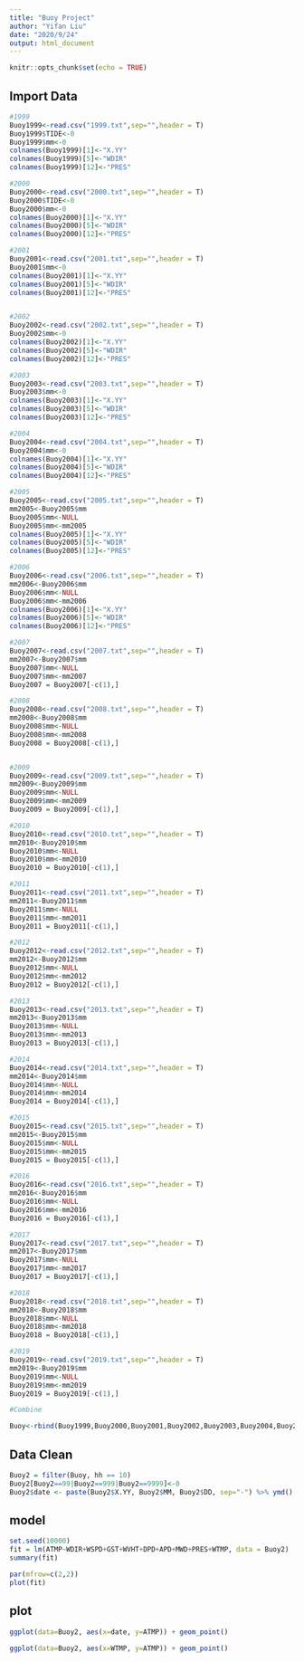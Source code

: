 ---
title: "Buoy Project"
author: "Yifan Liu"
date: "2020/9/24"
output: html_document
---

```{r setup, include=FALSE}
knitr::opts_chunk$set(echo = TRUE)
```

## Import Data
```{r}

#1999
Buoy1999<-read.csv("1999.txt",sep="",header = T)
Buoy1999$TIDE<-0
Buoy1999$mm<-0
colnames(Buoy1999)[1]<-"X.YY"
colnames(Buoy1999)[5]<-"WDIR"
colnames(Buoy1999)[12]<-"PRES"

#2000
Buoy2000<-read.csv("2000.txt",sep="",header = T)
Buoy2000$TIDE<-0
Buoy2000$mm<-0
colnames(Buoy2000)[1]<-"X.YY"
colnames(Buoy2000)[5]<-"WDIR"
colnames(Buoy2000)[12]<-"PRES"

#2001
Buoy2001<-read.csv("2001.txt",sep="",header = T)
Buoy2001$mm<-0
colnames(Buoy2001)[1]<-"X.YY"
colnames(Buoy2001)[5]<-"WDIR"
colnames(Buoy2001)[12]<-"PRES"


#2002
Buoy2002<-read.csv("2002.txt",sep="",header = T)
Buoy2002$mm<-0
colnames(Buoy2002)[1]<-"X.YY"
colnames(Buoy2002)[5]<-"WDIR"
colnames(Buoy2002)[12]<-"PRES"

#2003
Buoy2003<-read.csv("2003.txt",sep="",header = T)
Buoy2003$mm<-0
colnames(Buoy2003)[1]<-"X.YY"
colnames(Buoy2003)[5]<-"WDIR"
colnames(Buoy2003)[12]<-"PRES"

#2004
Buoy2004<-read.csv("2004.txt",sep="",header = T)
Buoy2004$mm<-0
colnames(Buoy2004)[1]<-"X.YY"
colnames(Buoy2004)[5]<-"WDIR"
colnames(Buoy2004)[12]<-"PRES"

#2005
Buoy2005<-read.csv("2005.txt",sep="",header = T)
mm2005<-Buoy2005$mm
Buoy2005$mm<-NULL
Buoy2005$mm<-mm2005
colnames(Buoy2005)[1]<-"X.YY"
colnames(Buoy2005)[5]<-"WDIR"
colnames(Buoy2005)[12]<-"PRES"

#2006
Buoy2006<-read.csv("2006.txt",sep="",header = T)
mm2006<-Buoy2006$mm
Buoy2006$mm<-NULL
Buoy2006$mm<-mm2006
colnames(Buoy2006)[1]<-"X.YY"
colnames(Buoy2006)[5]<-"WDIR"
colnames(Buoy2006)[12]<-"PRES"

#2007
Buoy2007<-read.csv("2007.txt",sep="",header = T)
mm2007<-Buoy2007$mm
Buoy2007$mm<-NULL
Buoy2007$mm<-mm2007
Buoy2007 = Buoy2007[-c(1),]

#2008
Buoy2008<-read.csv("2008.txt",sep="",header = T)
mm2008<-Buoy2008$mm
Buoy2008$mm<-NULL
Buoy2008$mm<-mm2008
Buoy2008 = Buoy2008[-c(1),]


#2009
Buoy2009<-read.csv("2009.txt",sep="",header = T)
mm2009<-Buoy2009$mm
Buoy2009$mm<-NULL
Buoy2009$mm<-mm2009
Buoy2009 = Buoy2009[-c(1),]

#2010
Buoy2010<-read.csv("2010.txt",sep="",header = T)
mm2010<-Buoy2010$mm
Buoy2010$mm<-NULL
Buoy2010$mm<-mm2010
Buoy2010 = Buoy2010[-c(1),]

#2011
Buoy2011<-read.csv("2011.txt",sep="",header = T)
mm2011<-Buoy2011$mm
Buoy2011$mm<-NULL
Buoy2011$mm<-mm2011
Buoy2011 = Buoy2011[-c(1),]

#2012
Buoy2012<-read.csv("2012.txt",sep="",header = T)
mm2012<-Buoy2012$mm
Buoy2012$mm<-NULL
Buoy2012$mm<-mm2012
Buoy2012 = Buoy2012[-c(1),]

#2013
Buoy2013<-read.csv("2013.txt",sep="",header = T)
mm2013<-Buoy2013$mm
Buoy2013$mm<-NULL
Buoy2013$mm<-mm2013
Buoy2013 = Buoy2013[-c(1),]

#2014
Buoy2014<-read.csv("2014.txt",sep="",header = T)
mm2014<-Buoy2014$mm
Buoy2014$mm<-NULL
Buoy2014$mm<-mm2014
Buoy2014 = Buoy2014[-c(1),]

#2015
Buoy2015<-read.csv("2015.txt",sep="",header = T)
mm2015<-Buoy2015$mm
Buoy2015$mm<-NULL
Buoy2015$mm<-mm2015
Buoy2015 = Buoy2015[-c(1),]

#2016
Buoy2016<-read.csv("2016.txt",sep="",header = T)
mm2016<-Buoy2016$mm
Buoy2016$mm<-NULL
Buoy2016$mm<-mm2016
Buoy2016 = Buoy2016[-c(1),]

#2017
Buoy2017<-read.csv("2017.txt",sep="",header = T)
mm2017<-Buoy2017$mm
Buoy2017$mm<-NULL
Buoy2017$mm<-mm2017
Buoy2017 = Buoy2017[-c(1),]

#2018
Buoy2018<-read.csv("2018.txt",sep="",header = T)
mm2018<-Buoy2018$mm
Buoy2018$mm<-NULL
Buoy2018$mm<-mm2018
Buoy2018 = Buoy2018[-c(1),]

#2019
Buoy2019<-read.csv("2019.txt",sep="",header = T)
mm2019<-Buoy2019$mm
Buoy2019$mm<-NULL
Buoy2019$mm<-mm2019
Buoy2019 = Buoy2019[-c(1),]

#Combine

Buoy<-rbind(Buoy1999,Buoy2000,Buoy2001,Buoy2002,Buoy2003,Buoy2004,Buoy2005,Buoy2006,Buoy2007,Buoy2008,Buoy2009,Buoy2010,Buoy2011,Buoy2012,Buoy2013,Buoy2014,Buoy2015,Buoy2016,Buoy2017,Buoy2018,Buoy2019)

```

## Data Clean
```{r}
Buoy2 = filter(Buoy, hh == 10)
Buoy2[Buoy2==99|Buoy2==999|Buoy2==9999]<-0
Buoy2$date <- paste(Buoy2$X.YY, Buoy2$MM, Buoy2$DD, sep="-") %>% ymd() %>% as.Date()
```

## model
```{r}
set.seed(10000)
fit = lm(ATMP~WDIR+WSPD+GST+WVHT+DPD+APD+MWD+PRES+WTMP, data = Buoy2)
summary(fit)
```
```{r}
par(mfrow=c(2,2))
plot(fit)
```

## plot
```{r}
ggplot(data=Buoy2, aes(x=date, y=ATMP)) + geom_point()
```
```{r}
ggplot(data=Buoy2, aes(x=WTMP, y=ATMP)) + geom_point()
```

